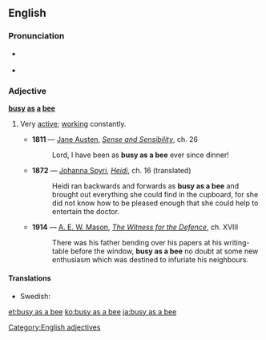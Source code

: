 ==English==

===Pronunciation===
* {{a|US}} {{IPA|/ˈbɪziæzəˈbiː/}}
* {{rhymes|iː}}

===Adjective===
'''[[busy]] [[as]] [[a]] [[bee]]'''

# {{simile}} Very [[active]]; [[work]]ing constantly.
#* '''1811''' — [[w:Jane Austen|Jane Austen]], ''[[s:Sense and Sensibility|Sense and Sensibility]]'', ch. 26
#*: Lord, I have been as '''busy as a bee''' ever since dinner!
#* '''1872''' — [[w:Johanna Spyri|Johanna Spyri]], ''[[s:Heidi|Heidi]]'', ch. 16 (translated)
#*: Heidi ran backwards and forwards as '''busy as a bee''' and brought out everything she could find in the cupboard, for she did not know how to be pleased enough that she could help to entertain the doctor.
#* '''1914''' — [[w:A. E. W. Mason|A. E. W. Mason]], ''[[s:The Witness for the Defence|The Witness for the Defence]]'', ch. XVIII
#*: There was his father bending over his papers at his writing-table before the window, '''busy as a bee''' no doubt at some new enthusiasm which was destined to infuriate his neighbours.

====Translations====
{{trans-top|working constantly}}
* Swedish: {{t-|sv|flitig som en myra}}
{{trans-mid}}
{{trans-bottom}}

[[Category:English adjectives]]

[[et:busy as a bee]]
[[ko:busy as a bee]]
[[ja:busy as a bee]]